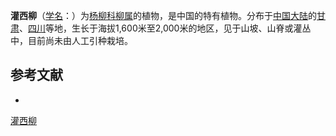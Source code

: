 {{Speciesbox
| name = 灌西柳
| status = 
| status_system = 
| image =
| genus = Salix
| species = macroblasta
| authority = Schneid.
}}

'''灌西柳'''（[[学名|学名]]：{{lang|la|''Salix macroblasta''}}）为[[杨柳科|杨柳科]][[柳属|柳属]]的植物，是中国的特有植物。分布于[[中国大陆|中国大陆]]的[[甘肃|甘肃]]、[[四川|四川]]等地，生长于海拔1,600米至2,000米的地区，见于山坡、山脊或灌丛中，目前尚未由人工引种栽培。

== 参考文献 ==
<div class="references-small">
* {{cite web| url =http://www.bioinfo.cn/db05/KmzwSpecies.php?action=view&id=20508| title =灌西柳| work =《中国高等植物数据库全库》| publisher =中国科学院微生物研究所| author =昆明植物研究所| accessdate =2009-02-25| deadurl =yes| archiveurl =https://web.archive.org/web/20160305030430/http://www.bioinfo.cn/db05/KmzwSpecies.php?action=view&id=20508| archivedate =2016-03-05}}
</div>
{{Taxonbar|from=Q15230905}}

[[Category:柳属|灌西柳]]


{{植物小作品}}